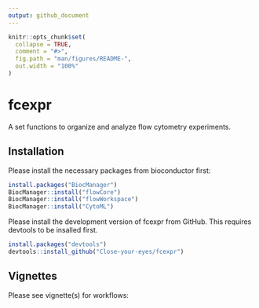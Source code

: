 ```yaml
---
output: github_document
---
```


<!-- README.md is generated from README.Rmd. Please edit that file -->

```r
knitr::opts_chunk$set(
  collapse = TRUE,
  comment = "#>",
  fig.path = "man/figures/README-",
  out.width = "100%"
)
```

# fcexpr

<!-- badges: start -->
<!-- badges: end -->

A set functions to organize and analyze flow cytometry experiments.

## Installation

Please install the necessary packages from bioconductor first:

``` r
install.packages("BiocManager")
BiocManager::install("flowCore")
BiocManager::install("flowWorkspace")
BiocManager::install("CytoML")
```

Please install the development version of fcexpr from GitHub. This requires devtools to be insalled first.

``` r
install.packages("devtools")
devtools::install_github("Close-your-eyes/fcexpr")
```

## Vignettes

Please see vignette(s) for workflows:




